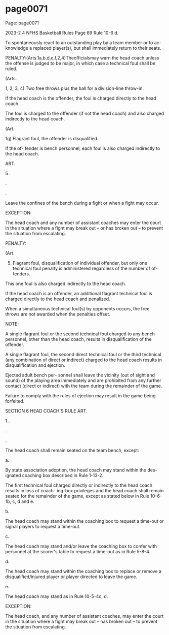 
# page0071

Page: page0071

2023-2 4 NFHS Basketball Rules Page 69 Rule 10-6 d.

To spontaneously react to an outstanding play by a team member or to ac- knowledge a replaced player(s), but shall immediately return to their seats.

PENALTY:(Arts.1a,b,d,e,f,2,4)Theofficialsmay warn the head coach unless the offense is judged to be major, in which case a technical foul shall be ruled.

(Arts.

1, 2, 3, 4) Two free throws plus the ball for a division-line throw-in.

If the head coach is the offender, the foul is charged directly to the head coach.

The foul is charged to the offender (if not the head coach) and also charged indirectly to the head coach.

(Art.

1g) Flagrant foul, the offender is disqualified.

If the of- fender is bench personnel, each foul is also charged indirectly to the head coach.

ART.

5 .

.

.

Leave the confines of the bench during a fight or when a fight may occur.

EXCEPTION:

The head coach and any number of assistant coaches may enter the court in the situation where a fight may break out – or has broken out – to prevent the situation from escalating.

PENALTY:

(Art.

5) Flagrant foul, disqualification of individual offender, but only one technical foul penalty is administered regardless of the number of of- fenders.

This one foul is also charged indirectly to the head coach.

If the head coach is an offender, an additional flagrant technical foul is charged directly to the head coach and penalized.

When a simultaneous technical foul(s) by opponents occurs, the free throws are not awarded when the penalties offset.

NOTE:

A single flagrant foul or the second technical foul charged to any bench personnel, other than the head coach, results in disqualification of the offender.

A single flagrant foul, the second direct technical foul or the third technical (any combination of direct or indirect) charged to the head coach results in disqualification and ejection.

Ejected adult bench per- sonnel shall leave the vicinity (out of sight and sound) of the playing area immediately and are prohibited from any further contact (direct or indirect) with the team during the remainder of the game.

Failure to comply with the rules of ejection may result in the game being forfeited.

SECTION 6 HEAD COACH'S RULE ART.

1 .

.

.

The head coach shall remain seated on the team bench, except:

a.

By state association adoption, the head coach may stand within the des- ignated coaching box described in Rule 1-13-2.

The first technical foul charged directly or indirectly to the head coach results in loss of coach- ing-box privileges and the head coach shall remain seated for the remainder of the game, except as stated below in Rule 10-6-1b, c, d and e.

b.

The head coach may stand within the coaching box to request a time-out or signal players to request a time-out.

c.

The head coach may stand and/or leave the coaching box to confer with personnel at the scorer's table to request a time-out as in Rule 5-8-4.

d.

The head coach may stand within the coaching box to replace or remove a disqualified/injured player or player directed to leave the game.

e.

The head coach may stand as in Rule 10-5-4c, d.

EXCEPTION:

The head coach, and any number of assistant coaches, may enter the court in the situation where a fight may break out – has broken out – to prevent the situation from escalating.
  